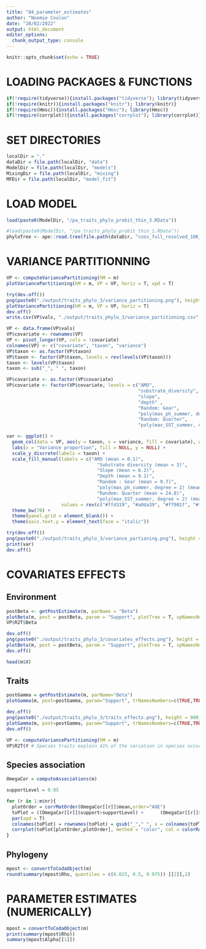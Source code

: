 ---
title: "04_parameter_estimates"
author: "Noemie Coulon"
date: "28/02/2022"
output: html_document
editor_options: 
  chunk_output_type: console
---

```{r setup, include=FALSE}
knitr::opts_chunk$set(echo = TRUE)
```

# LOADING PACKAGES & FUNCTIONS
```{r}
if(!require(tidyverse)){install.packages("tidyverse"); library(tidyverse)}
if(!require(knitr)){install.packages("knitr"); library(knitr)}
if(!require(Hmsc)){install.packages("Hmsc"); library(Hmsc)}
if(!require(corrplot)){install.packages("corrplot"); library(corrplot)}
```

# SET DIRECTORIES
```{r}
localDir = "." 
dataDir = file.path(localDir, "data") 
ModelDir = file.path(localDir, "models") 
MixingDir = file.path(localDir, "mixing")
MFDir = file.path(localDir, "model_fit")
```

# LOAD MODEL
```{r}
load(paste0(ModelDir, "/pa_traits_phylo_probit_thin_3.RData"))

#load(paste0(ModelDir, "/pa_traits_phylo_probit_thin_1.RData"))
phyloTree <- ape::read.tree(file.path(dataDir, "cons_full_resolved_10K_tree.txt"))
```


# VARIANCE PARTITIONNING
```{r}
VP <- computeVariancePartitioning(hM = m)
plotVariancePartitioning(hM = m, VP = VP, horiz = T, xpd = T)
```
```{r}
try(dev.off())
png(paste0("./output/traits_phylo_3/variance_partitioning.png"), height = 900, width = 1200)
plotVariancePartitioning(hM = m, VP = VP, horiz = T)
dev.off()
write.csv(VP$vals, "./output/traits_phylo_3/variance_partitioning.csv", row.names = T)
```
```{r}
VP <- data.frame(VP$vals)
VP$covariate <- rownames(VP)
VP <- pivot_longer(VP, cols = !covariate)
colnames(VP) <- c("covariate", "taxon", "variance")
VP$taxon <- as.factor(VP$taxon)
VP$taxon <- factor(VP$taxon, levels = rev(levels(VP$taxon)))
taxon <- levels(VP$taxon)
taxon <- sub("_", " ", taxon)

VP$covariate <- as.factor(VP$covariate)
VP$covariate <- factor(VP$covariate, levels = c("AMO", 
                                                "substrate_diversity", 
                                                "slope",
                                                "depth" , 
                                                "Random: Gear",
                                                "poly(max_ph_summer, degree = 2, raw = T)",
                                                "Random: Quarter",
                                                "poly(max_SST_summer, degree = 2, raw = T)"))
```
```{r}
var <- ggplot() +
  geom_col(data = VP, aes(y = taxon, x = variance, fill = covariate), width = .5) +
  labs(x = "Variance proportion", fill = NULL, y = NULL) +
  scale_y_discrete(labels = taxon) +
  scale_fill_manual(labels = c("AMO (mean = 0.1)",
                                 "Substrate diversity (mean = 3)",
                                 "Slope (mean = 6.2)",
                                 "Depth (mean = 9.1)",
                                 "Random : Gear (mean = 9.7)",
                                 "poly(max_ph_summer, degree = 2) (mean = 18.4)",
                                 "Random: Quarter (mean = 24.8)",
                                 "poly(max_SST_summer, degree = 2) (mean = 28.7)"), 
                    values = rev(c("#ffd319", "#a0da39", "#ff901f", "#ff2975" , "#f222ff",  "#8c1eff", "#96613d" ,"#440154"))) + 
  theme_bw(70) +
  theme(panel.grid = element_blank()) +
  theme(axis.text.y = element_text(face = "italic")) 

try(dev.off())  
png(paste0("./output/traits_phylo_3/variance_partioning.png"), height = 1500, width = 3000)
print(var)
dev.off() 
```

# COVARIATES EFFECTS

## Environment
```{r}
postBeta <- getPostEstimate(m, parName = "Beta")
plotBeta(m, post = postBeta, param = "Support", plotTree = T, spNamesNumbers = c(TRUE, FALSE))
VP$R2T$Beta
```
```{r}
dev.off()
png(paste0("./output/traits_phylo_3/covariates_effects.png"), height = 900, width = 1200)
plotBeta(m, post = postBeta, param = "Support", plotTree = T, spNamesNumbers = c(TRUE, FALSE))
dev.off()
```
```{r}
head(m$X)
```

## Traits
```{r}
postGamma = getPostEstimate(m, parName="Beta") 
plotGamma(m, post=postGamma, param="Support", trNamesNumbers=c(TRUE,TRUE))
```
```{r}
dev.off()
png(paste0("./output/traits_phylo_3/traits_effects.png"), height = 900, width = 1200)
plotGamma(m, post=postGamma, param="Support", trNamesNumbers=c(TRUE,TRUE))
dev.off()
```
```{r}
VP <- computeVariancePartitioning(hM = m)
VP$R2T$Y # Species traits explain 41% of the variation in species occurrence.
```

## Species association
```{r}
OmegaCor = computeAssociations(m)

supportLevel = 0.95 

for (r in 1:m$nr){ 
  plotOrder = corrMatOrder(OmegaCor[[r]]$mean,order="AOE") 
  toPlot = ((OmegaCor[[r]]$support>supportLevel) +      (OmegaCor[[r]]$support<(1-supportLevel))>0)*OmegaCor[[r]]$mean
  par(xpd = T) 
  colnames(toPlot) = rownames(toPlot) = gsub("_"," ", x = colnames(toPlot))
  corrplot(toPlot[plotOrder,plotOrder], method = "color", col = colorRampPalette(c("blue", "white", "red"))(200), title="", type="lower", tl.col = "black", tl.cex = .7, mar = c(0,0,6,0))
}
```

## Phylogeny
```{r}
mpost <- convertToCodaObject(m)
round(summary(mpost$Rho, quantiles = c(0.025, 0.5, 0.975)) [[2]],2)
```

# PARAMETER ESTIMATES (NUMERICALLY)
```{r}
mpost = convertToCodaObject(m)
print(summary(mpost$Rho))
summary(mpost$Alpha[[1]])
```

